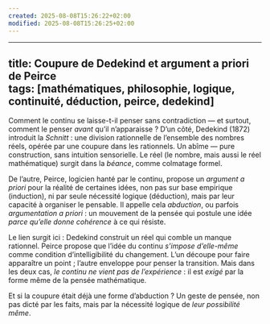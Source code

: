 ```yaml
---
created: 2025-08-08T15:26:22+02:00
modified: 2025-08-08T15:26:25+02:00
---
```


---
title: Coupure de Dedekind et argument a priori de Peirce  
tags: [mathématiques, philosophie, logique, continuité, déduction, peirce, dedekind]
---

Comment le continu se laisse-t-il penser sans contradiction — et surtout, comment le penser *avant* qu’il n’apparaisse ? D’un côté, Dedekind (1872) introduit la *Schnitt* : une division rationnelle de l’ensemble des nombres réels, opérée par une coupure dans les rationnels. Un abîme — pure construction, sans intuition sensorielle. Le réel (le nombre, mais aussi le réel mathématique) surgit dans la *béance*, comme colmatage formel.

De l’autre, Peirce, logicien hanté par le continu, propose un *argument a priori* pour la réalité de certaines idées, non pas sur base empirique (induction), ni par seule nécessité logique (déduction), mais par leur capacité à organiser le pensable. Il appelle cela *abduction*, ou parfois *argumentation a priori* : un mouvement de la pensée qui postule une idée *parce qu’elle donne cohérence* à ce qui résiste.

Le lien surgit ici : Dedekind construit un réel qui comble un manque rationnel. Peirce propose que l’idée du continu *s’impose d’elle-même* comme condition d’intelligibilité du changement. L’un découpe pour faire apparaître un point ; l’autre enveloppe pour penser la transition. Mais dans les deux cas, *le continu ne vient pas de l’expérience* : il est *exigé* par la forme même de la pensée mathématique.

Et si la coupure était déjà une forme d’abduction ? Un geste de pensée, non pas dicté par les faits, mais par la nécessité logique de *leur possibilité même*.
